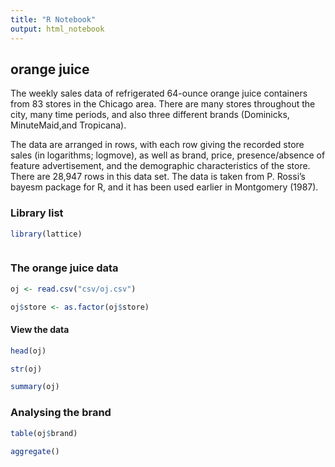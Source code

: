 ```yaml
---
title: "R Notebook"
output: html_notebook
---
```


## orange juice

The weekly sales data of refrigerated 64-ounce orange juice
containers from 83 stores in the Chicago area. There are many stores throughout the city, many time periods, and also three different brands (Dominicks, MinuteMaid,and Tropicana). 

The data are arranged in rows, with each row giving the recorded
store sales (in logarithms; logmove), as well as brand, price, presence/absence of feature advertisement, and the demographic characteristics of the store.
There are 28,947 rows in this data set. The data is taken from P. Rossi’s bayesm package for R, and it has been used earlier in Montgomery (1987).

### Library list

```r

library(lattice)



```

### The orange juice data

```r

oj <- read.csv("csv/oj.csv")

oj$store <- as.factor(oj$store)

```

#### View the data

```r

head(oj)

str(oj)

summary(oj)

```

### Analysing the brand

```r

table(oj$brand)

aggregate()

```
























































